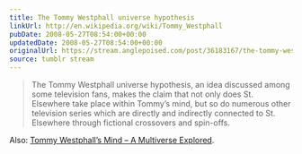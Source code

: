 ```yaml
---
title: The Tommy Westphall universe hypothesis
linkUrl: http://en.wikipedia.org/wiki/Tommy_Westphall
pubDate: 2008-05-27T08:54:00+00:00
updatedDate: 2008-05-27T08:54:00+00:00
originalUrl: https://stream.anglepoised.com/post/36183167/the-tommy-westphall-universe-hypothesis-an-idea
source: tumblr stream
---
```


> The Tommy Westphall universe hypothesis, an idea discussed among some television fans, makes the claim that not only does St. Elsewhere take place within Tommy&rsquo;s mind, but so do numerous other television series which are directly and indirectly connected to St. Elsewhere through fictional crossovers and spin-offs.

Also: <a href="http://home.vicnet.net.au/~kwgow/crossovers.html">Tommy Westphall&rsquo;s Mind &#8211; A Multiverse Explored</a>.
